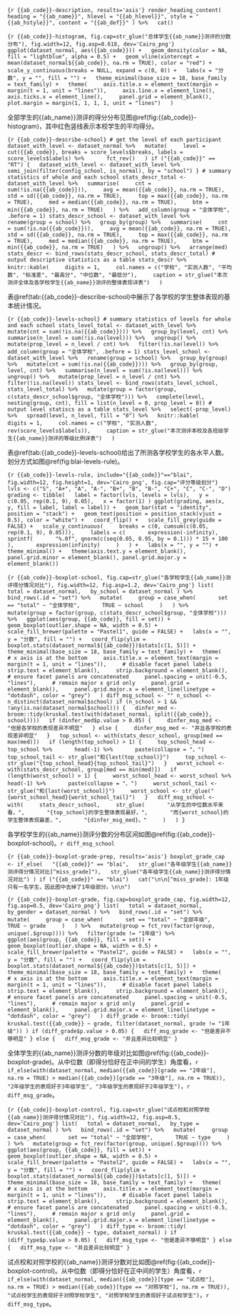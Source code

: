 ```{r {{ab_code}}-description, results='asis'}
render_heading_content(
  heading = "{{ab_name}}", hlevel = "{{ab_hlevel}}", style = "{{ab_hstyle}}", content = "{{ab_def}}"
) %>%
  cat()
```

```{r {{ab_code}}-histogram, fig.cap=str_glue("总体学生{{ab_name}}测评的分数分布"), fig.width=12, fig.asp=0.618, dev='Cairo_png'}
ggplot(dataset_normal, aes({{ab_code}})) +
  geom_density(color = NA, fill = "lightblue", alpha = 0.5) +
  geom_vline(xintercept = mean(dataset_normal${{ab_code}}, na.rm = TRUE), color = "red") +
  scale_y_continuous(breaks = NULL, expand = c(0, 0)) +
  labs(x = "分数", y = "", fill = "") +
  theme_minimal(base_size = 18, base_family = text_family) +
  theme(
    axis.title.x = element_text(margin = margin(t = 1, unit = "lines")),
    axis.line.x = element_line(),
    axis.ticks.x = element_line(),
    panel.grid = element_blank(),
    plot.margin = margin(1, 1, 1, 1, unit = "lines")
  )
```

全部学生的{{ab_name}}测评的得分分布见图\@ref(fig:{{ab_code}}-histogram)，其中红色竖线表示本校学生的平均得分。

```{r {{ab_code}}-describe-school}
# get the level of each participant
dataset_with_level <- dataset_normal %>%
  mutate(
    level = cut({{ab_code}}, breaks = score_levels$breaks, labels = score_levels$labels) %>%
      fct_rev()
  )
if ("{{ab_code}}" == "RT") {
  dataset_with_level <- dataset_with_level %>%
    semi_join(filter(config_school, is_normal), by = "school")
}
# summary statistics of whole and each school
stats_descr_total <- dataset_with_level %>%
  summarise(
    cnt = sum(!is.na({{ab_code}})),
    avg = mean({{ab_code}}, na.rm = TRUE),
    std = sd({{ab_code}}, na.rm = TRUE),
    top = max({{ab_code}}, na.rm = TRUE),
    med = median({{ab_code}}, na.rm = TRUE),
    btm = min({{ab_code}}, na.rm = TRUE)
  ) %>%
  add_column(group = "全体学校", .before = 1)
stats_descr_school <- dataset_with_level %>%
  rename(group = school) %>%
  group_by(group) %>%
  summarise(
    cnt = sum(!is.na({{ab_code}})),
    avg = mean({{ab_code}}, na.rm = TRUE),
    std = sd({{ab_code}}, na.rm = TRUE),
    top = max({{ab_code}}, na.rm = TRUE),
    med = median({{ab_code}}, na.rm = TRUE),
    btm = min({{ab_code}}, na.rm = TRUE)
  ) %>%
  ungroup() %>%
  arrange(med)
stats_descr <- bind_rows(stats_descr_school, stats_descr_total)
# output descriptive statistics as a table
stats_descr %>%
  knitr::kable(
    digits = 1,
    col.names = c("学校", "实测人数", "平均数", "标准差", "最高分", "中位数", "最低分"),
    caption = str_glue("本次测评全体及各学校学生{{ab_name}}测评的整体表现详表")
  )
```

表\@ref(tab:{{ab_code}}-describe-school)中展示了各学校的学生整体表现的基本统计情况。

```{r {{ab_code}}-levels-school}
# summary statistics of levels for whole and each school
stats_level_total <- dataset_with_level %>%
  mutate(cnt = sum(!is.na({{ab_code}}))) %>%
  group_by(level, cnt) %>%
  summarise(n_level = sum(!is.na(level))) %>%
  ungroup() %>%
  mutate(prop_level = n_level / cnt) %>%
  filter(!is.na(level)) %>%
  add_column(group = "全体学校", .before = 1)
stats_level_school <- dataset_with_level %>%
  rename(group = school) %>%
  group_by(group) %>%
  mutate(cnt = sum(!is.na({{ab_code}}))) %>%
  group_by(group, level, cnt) %>%
  summarise(n_level = sum(!is.na(level))) %>%
  ungroup() %>%
  mutate(prop_level = n_level / cnt) %>%
  filter(!is.na(level))
stats_level <- bind_rows(stats_level_school, stats_level_total) %>%
  mutate(group = factor(group, c(stats_descr_school$group, "全体学校"))) %>%
  complete(level, nesting(group, cnt), fill = list(n_level = 0, prop_level = 0))
# output level statiscs as a table
stats_level %>%
  select(-prop_level) %>%
  spread(level, n_level, fill = "0") %>%
  knitr::kable(
    digits = 1,
    col.names = c("学校", "实测人数", rev(score_levels$labels)),
    caption = str_glue("本次测评本校及各班级学生{{ab_name}}测评的等级比例详表")
  )
```

表\@ref(tab:{{ab_code}}-levels-school)给出了所测各学校学生的各水平人数。划分方式如图\@ref(fig:blai-levels-rule)。

```{r {{ab_code}}-levels-rule, include="{{ab_code}}"=="blai", fig.width=12, fig.height=1, dev='Cairo_png', fig.cap="评分等级划分"}
lvls <- c("S", "A+", "A", "A-", "B+", "B", "B-", "C+", "C", "C-", "D")
grading <- tibble(
  label = factor(lvls, levels = lvls),
  y = c(0.05, rep(0.1, 9), 0.05),
  x = factor(1)
)
ggplot(grading, aes(x, y, fill = label, label = label)) +
  geom_bar(stat = "identity", position = "stack") +
  geom_text(position = position_stack(vjust = 0.5), color = "white") +
  coord_flip() +
  scale_fill_grey(guide = FALSE) +
  scale_y_continuous(
    breaks = c(0, cumsum(c(0.05, rep(0.1, 9), 0.05))),
    labels = c(
      expression(-infinity),
      sprintf(
      "%.0f", qnorm(c(seq(0.05, 0.95, by = 0.1))) * 15 + 100
      ),
      expression(infinity)
    )
  ) +
  labs(x = "", y = "") +
  theme_minimal() +
  theme(axis.text.y = element_blank(), panel.grid.minor = element_blank(), panel.grid.major.y = element_blank())
```

```{r {{ab_code}}-boxplot-school, fig.cap=str_glue("各学校学生{{ab_name}}测评得分情况对比"), fig.width=12, fig.asp=1.2, dev='Cairo_png'}
list(
  total = dataset_normal,
  by_school = dataset_normal
) %>%
  bind_rows(.id = "set") %>%
  mutate(
    group = case_when(
      set == "total" ~ "全体学校",
      TRUE ~ school
    )
  ) %>%
  mutate(group = factor(group, c(stats_descr_school$group, "全体学校"))) %>%
  ggplot(aes(group, {{ab_code}}, fill = set)) +
  geom_boxplot(outlier.shape = NA, width = 0.5) +
  scale_fill_brewer(palette = "Pastel1", guide = FALSE) +
  labs(x = "", y = "分数", fill = "") +
  coord_flip(ylim = boxplot.stats(dataset_normal${{ab_code}})$stats[c(1, 5)]) +
  theme_minimal(base_size = 18, base_family = text_family) +
  theme(
    # x axis is at the bottom
    axis.title.x = element_text(margin = margin(t = 1, unit = "lines")),
    # disable facet panel labels
    strip.text = element_blank(),
    strip.background = element_blank(),
    # ensure facet panels are concatenated
    panel.spacing = unit(-0.5, "lines"),
    # remain major x grid only
    panel.grid = element_blank(),
    panel.grid.major.x = element_line(linetype = "dotdash", color = "grey")
  )
diff_msg_school <- ""
n_school <- n_distinct(dataset_normal$school)
if (n_school > 1 && !any(is.na(dataset_normal$school))) {
  dinfer_med <- broom::tidy(kruskal.test(with(dataset_normal, split({{ab_code}}, school))))
  if (dinfer_med$p.value > 0.05) {
    dinfer_msg_med <- "但是各学校的表现差异不明显"
  } else {
    dinfer_msg_med <- "并且各学校的表现差异明显"
  }
  top_school <- with(stats_descr_school, group[med == max(med)])
  if (length(top_school) > 1) {
    top_school_head <- top_school %>%
      head(-1) %>%
      paste(collapse = "、")
    top_school_tail <- str_glue("和{last(top_school)}")
    top_school <- str_glue("{top_school_head}{top_school_tail}")
  }
  worst_school <- with(stats_descr_school, group[med == min(med)])
  if (length(worst_school) > 1) {
    worst_school_head <- worst_school %>%
      head(-1) %>%
      paste(collapse = "、")
    worst_school_tail <- str_glue("和{last(worst_school)}")
    worst_school <- str_glue("{worst_school_head}{worst_school_tail}")
  }
  diff_msg_school <- with(
    stats_descr_school,
    str_glue(
      "从学生的中位数水平来看，",
      "{top_school}的学生整体表现最好，",
      "而{worst_school}的学生整体表现最差，",
      "{dinfer_msg_med}。"
    )
  )
}
```

各学校学生的{{ab_name}}测评分数的分布区间如图\@ref(fig:{{ab_code}}-boxplot-school)。`r diff_msg_school`

```{r {{ab_code}}-boxplot-grade-prep, results='asis'}
boxplot_grade_cap <- if_else(
  "{{ab_code}}" == "blai",
  str_glue("各年级学生{{ab_name}}测评得分情况对比[^miss_grade]"),
  str_glue("各年级学生{{ab_name}}测评得分情况对比")
)
if ("{{ab_code}}" == "blai")
  cat("\n\n[^miss_grade]: 1年级只有一名学生，因此图中去掉了1年级部分。\n\n")
```

```{r {{ab_code}}-boxplot-grade, fig.cap=boxplot_grade_cap, fig.width=12, fig.asp=0.5, dev='Cairo_png'}
list(
  total = dataset_normal,
  by_gender = dataset_normal
) %>%
  bind_rows(.id = "set") %>%
  mutate(
    group = case_when(
      set == "total" ~ "全部年级",
      TRUE ~ grade
    )
  ) %>%
  mutate(group = fct_rev(factor(group, unique(.$group)))) %>%
  filter(grade != "1年级") %>%
  ggplot(aes(group, {{ab_code}}, fill = set)) +
  geom_boxplot(outlier.shape = NA, width = 0.5) +
  scale_fill_brewer(palette = "Pastel2", guide = FALSE) +
  labs(x = "", y = "分数", fill = "") +
  coord_flip(ylim = boxplot.stats(dataset_normal${{ab_code}})$stats[c(1, 5)]) +
  theme_minimal(base_size = 18, base_family = text_family) +
  theme(
    # x axis is at the bottom
    axis.title.x = element_text(margin = margin(t = 1, unit = "lines")),
    # disable facet panel labels
    strip.text = element_blank(),
    strip.background = element_blank(),
    # ensure facet panels are concatenated
    panel.spacing = unit(-0.5, "lines"),
    # remain major x grid only
    panel.grid = element_blank(),
    panel.grid.major.x = element_line(linetype = "dotdash", color = "grey")
  )
diff_grade <- broom::tidy(
  kruskal.test({{ab_code}} ~ grade, filter(dataset_normal, grade != "1年级"))
)
if (diff_grade$p.value > 0.05) {
  diff_msg_grade <- "但是差异不够明显"
} else {
  diff_msg_grade <- "并且差异比较明显"
}
```

全体学生的{{ab_name}}测评分数的年级对比如图\@ref(fig:{{ab_code}}-boxplot-grade)。从中位数（即得分恰好在正中间的学生）角度看，`r if_else(with(dataset_normal, median({{ab_code}}[grade == "2年级"], na.rm = TRUE) > median({{ab_code}}[grade == "3年级"], na.rm = TRUE)), "2年级学生的表现好于3年级学生", "3年级学生的表现好于2年级学生")`，`r diff_msg_grade`。

```{r {{ab_code}}-boxplot-control, fig.cap=str_glue("试点校和对照学校{{ab_name}}测评得分情况对比"), fig.width=12, fig.asp=0.5, dev='Cairo_png'}
list(
  total = dataset_normal,
  by_type = dataset_normal
) %>%
  bind_rows(.id = "set") %>%
  mutate(
    group = case_when(
      set == "total" ~ "全部学校",
      TRUE ~ type
    )
  ) %>%
  mutate(group = fct_rev(factor(group, unique(.$group)))) %>%
  ggplot(aes(group, {{ab_code}}, fill = set)) +
  geom_boxplot(outlier.shape = NA, width = 0.5) +
  scale_fill_brewer(palette = "Pastel2", guide = FALSE) +
  labs(x = "", y = "分数", fill = "") +
  coord_flip(ylim = boxplot.stats(dataset_normal${{ab_code}})$stats[c(1, 5)]) +
  theme_minimal(base_size = 18, base_family = text_family) +
  theme(
    # x axis is at the bottom
    axis.title.x = element_text(margin = margin(t = 1, unit = "lines")),
    # disable facet panel labels
    strip.text = element_blank(),
    strip.background = element_blank(),
    # ensure facet panels are concatenated
    panel.spacing = unit(-0.5, "lines"),
    # remain major x grid only
    panel.grid = element_blank(),
    panel.grid.major.x = element_line(linetype = "dotdash", color = "grey")
  )
diff_type <- broom::tidy(
  kruskal.test({{ab_code}} ~ type, dataset_normal)
)
if (diff_type$p.value > 0.05) {
  diff_msg_type <- "但是差异不够明显"
} else {
  diff_msg_type <- "并且差异比较明显"
}
```

试点校和对照学校的{{ab_name}}测评分数对比如图\@ref(fig:{{ab_code}}-boxplot-control)。从中位数（即得分恰好在正中间的学生）角度看，`r if_else(with(dataset_normal, median({{ab_code}}[type == "试点校"], na.rm = TRUE) > median({{ab_code}}[type == "对照学校"], na.rm = TRUE)), "试点校学生的表现好于对照学校学生", "对照学校学生的表现好于试点校学生")`，`r diff_msg_type`。
